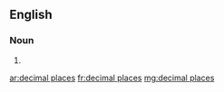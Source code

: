 ==English==

===Noun===
{{head|en|plural|head=[[decimal]] [[places]]}}

# {{plural of|decimal place|lang=en}}

[[ar:decimal places]]
[[fr:decimal places]]
[[mg:decimal places]]